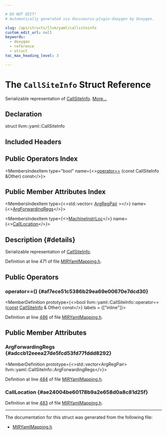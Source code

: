 ```yaml
---

# DO NOT EDIT!
# Automatically generated via docusaurus-plugin-doxygen by Doxygen.

slug: /api/structs/llvm/yaml/callsiteinfo
custom_edit_url: null
keywords:
  - doxygen
  - reference
  - struct
toc_max_heading_level: 3

---
```





# The `CallSiteInfo` Struct Reference

<DoxygenPage pluginConfig={pluginConfig}>

Serializable representation of <a href="/docs/api/structs/llvm/yaml/callsiteinfo">CallSiteInfo</a>. <a href="#details">More...</a>

## Declaration

<CodeBlock>struct llvm::yaml::CallSiteInfo</CodeBlock>

## Included Headers

<IncludesList>
<IncludesListItem
  filePath="llvm/CodeGen/MIRYamlMapping.h"
  permalink="/docs/api/files/include/include/llvm/include/llvm/codegen/miryamlmapping-h"
  isLocal="true" />
</IncludesList>

## Public Operators Index

<MembersIndex>

<MembersIndexItem
  type="bool"
  name={<><a href="#af7ece51c5386b29ea69e00670e7dcd30">operator==</a> (const CallSiteInfo &amp;Other) const</>}>
</MembersIndexItem>

</MembersIndex>

## Public Member Attributes Index

<MembersIndex>

<MembersIndexItem
  type={<>std::vector&lt; <a href="/docs/api/structs/llvm/yaml/callsiteinfo/argregpair">ArgRegPair</a> &gt;</>}
  name={<><a href="#adccb12eeea27de5fcd53fd77fddd8292">ArgForwardingRegs</a></>}>
</MembersIndexItem>

<MembersIndexItem
  type={<><a href="/docs/api/structs/llvm/yaml/machineinstrloc">MachineInstrLoc</a></>}
  name={<><a href="#ae24004be60178b9a2e658d0a8c81d25f">CallLocation</a></>}>
</MembersIndexItem>

</MembersIndex>

## Description {#details}

Serializable representation of <a href="/docs/api/structs/llvm/yaml/callsiteinfo">CallSiteInfo</a>.

Definition at line 471 of file <a href="/docs/api/files/include/include/llvm/include/llvm/codegen/miryamlmapping-h">MIRYamlMapping.h</a>.

<SectionDefinition>

## Public Operators

### operator==() {#af7ece51c5386b29ea69e00670e7dcd30}

<MemberDefinition
  prototype={<>bool llvm::yaml::CallSiteInfo::operator== (<a href="/docs/api/files/lib/lib/target/lib/target/aarch64/aarch64promoteconstant-cpp/#a90f8350fecae261c25be85d38b451bff">const</a> <a href="/docs/api/structs/llvm/yaml/callsiteinfo">CallSiteInfo</a> &amp; Other) const</>}
  labels = {["inline"]}>

Definition at line <a href="/docs/api/files/include/include/llvm/include/llvm/codegen/miryamlmapping-h/#l00486">486</a> of file <a href="/docs/api/files/include/include/llvm/include/llvm/codegen/miryamlmapping-h">MIRYamlMapping.h</a>.
</MemberDefinition>

</SectionDefinition>

<SectionDefinition>

## Public Member Attributes

### ArgForwardingRegs {#adccb12eeea27de5fcd53fd77fddd8292}

<MemberDefinition
  prototype={<>std::vector&lt;ArgRegPair&gt; llvm::yaml::CallSiteInfo::ArgForwardingRegs</>}>

Definition at line <a href="/docs/api/files/include/include/llvm/include/llvm/codegen/miryamlmapping-h/#l00484">484</a> of file <a href="/docs/api/files/include/include/llvm/include/llvm/codegen/miryamlmapping-h">MIRYamlMapping.h</a>.
</MemberDefinition>

### CallLocation {#ae24004be60178b9a2e658d0a8c81d25f}

<MemberDefinition
  prototype="MachineInstrLoc llvm::yaml::CallSiteInfo::CallLocation">

Definition at line <a href="/docs/api/files/include/include/llvm/include/llvm/codegen/miryamlmapping-h/#l00483">483</a> of file <a href="/docs/api/files/include/include/llvm/include/llvm/codegen/miryamlmapping-h">MIRYamlMapping.h</a>.
</MemberDefinition>

</SectionDefinition>

<hr/>

The documentation for this struct was generated from the following file:

<ul>
<li><a href="/docs/api/files/include/include/llvm/include/llvm/codegen/miryamlmapping-h">MIRYamlMapping.h</a></li>
</ul>

</DoxygenPage>
